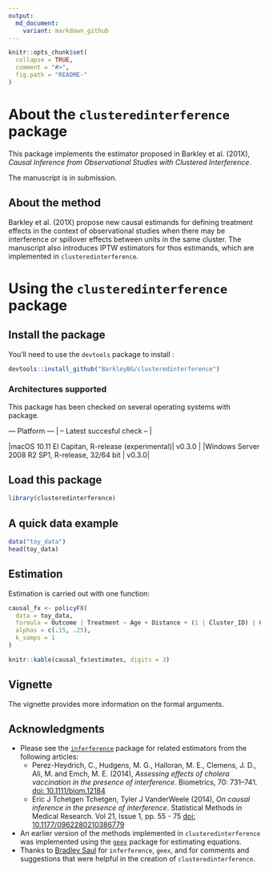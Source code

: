 ```yaml
---
output:
  md_document:
    variant: markdown_github
---
```


```r
knitr::opts_chunk$set(
  collapse = TRUE,
  comment = "#>",
  fig.path = "README-"
)
```

# About the `clusteredinterference` package

This package implements the estimator proposed in Barkley et al. (201X), _Causal Inference from Observational Studies with Clustered Interference_. 

The manuscript is in submission. 

## About the method

Barkley et al. (201X) propose new causal estimands for defining treatment effects in the context of observational studies when there may be interference or spillover effects between units in the same cluster. The manuscript also introduces IPTW estimators for thos estimands, which are implemented in `clusteredinterference`.

# Using the `clusteredinterference` package

## Install the package

You'll need to use the `devtools` package to install \href{https://github.com/BarkleyBG/clusteredinterference}{from GitHub}:

```r
devtools::install_github("BarkleyBG/clusteredinterference")
```

### Architectures supported

This package has been checked on several operating systems with \href{https://github.com/r-hub/rhub}{`rhub`} package. 

| --- Platform --- | -- Latest succesful check -- | 
|macOS 10.11 El Capitan, R-release (experimental)| v0.3.0 |
|Windows Server 2008 R2 SP1, R-release, 32/64 bit | v0.3.0|


## Load this package 

```r
library(clusteredinterference)
```

## A quick data example

```r
data("toy_data")
head(toy_data)
```

## Estimation

Estimation is carried out with one function:

```r
causal_fx <- policyFX(
  data = toy_data,
  formula = Outcome | Treatment ~ Age + Distance + (1 | Cluster_ID) | Cluster_ID,
  alphas = c(.15, .25), 
  k_samps = 1
)
```


```r
knitr::kable(causal_fx$estimates, digits = 3)
```

## Vignette

The vignette provides more information on the formal arguments.


## Acknowledgments

- Please see the [`inferference`](https://cran.r-project.org/package=inferference) package for related estimators from the following articles:
    - Perez-Heydrich, C., Hudgens, M. G., Halloran, M. E., Clemens, J. D., Ali, M. and Emch, M. E. (2014), _Assessing effects of cholera vaccination in the presence of interference_. Biometrics, 70: 731–741. [doi: 10.1111/biom.12184](doi.wiley.com/10.1111/biom.12184)
    - Eric J Tchetgen Tchetgen, Tyler J VanderWeele (2014),  _On causal inference in the presence of interference_. Statistical Methods in Medical Research. Vol 21, Issue 1, pp. 55 - 75 [doi: 10.1177/0962280210386779](https://doi.org/10.1177/0962280210386779)  
- An earlier version of the methods implemented in `clusteredinterference` was implemented using the [`geex`](https://github.com/bsaul/geex) package for estimating equations.
- Thanks to [Bradley Saul](https://github.com/bsaul) for `inferference`, `geex`, and for comments and suggestions that were helpful in the creation of `clusteredinterference`.
